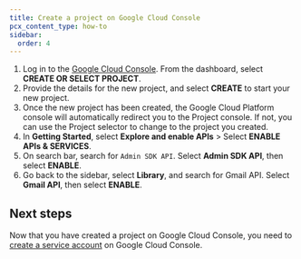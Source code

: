 ```yaml
---
title: Create a project on Google Cloud Console
pcx_content_type: how-to
sidebar:
  order: 4
---
```



1. Log in to the [Google Cloud Console](https://console.cloud.google.com/welcome/new). From the dashboard, select **CREATE OR SELECT PROJECT**.
2. Provide the details for the new project, and select **CREATE** to start your new project.
3. Once the new project has been created, the Google Cloud Platform console will automatically redirect you to the Project console. If not, you can use the Project selector to change to the project you created.
4. In **Getting Started**, select **Explore and enable APIs** > Select **ENABLE APIs & SERVICES**.
5. On search bar, search for `Admin SDK API`. Select **Admin SDK API**, then select **ENABLE**.
6. Go back to the sidebar, select **Library**, and search for Gmail API. Select **Gmail API**, then select **ENABLE**.

## Next steps

Now that you have created a project on Google Cloud Console, you need to [create a service account](/email-security/deployment/api/setup/gsuite-bcc-setup/create-service-account/) on Google Cloud Console.